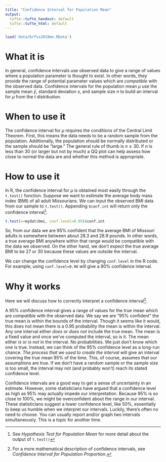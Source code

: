 ```yaml
---
title: "Confidence Interval for Population Mean"
output:
  tufte::tufte_handout: default
  tufte::tufte_html: default
---
```


```r
load('data/brfss2019mo.RData')
```

# What it is

In general, confidence intervals use observed data to give a range of values where a population parameter is thought to exist. In other words, they provide the range of potential parameter values which are *compatible* with the observed data. Confidence intervals for the population mean $\mu$ use the sample mean $\bar{y}$, standard deviation $s$, and sample size $n$ to build an interval for $\mu$ from the $t$ distribution.


# When to use it

The confidence interval for $\mu$ requires the conditions of the Central Limit Theorem. First, this means the data needs to be a random sample from the population. Additionally, the population should be normally distributed or the sample should be "large." The general rule of thumb is $n \geq 30$. If $n$ is less than 30 (or larger but not by much) a QQ plot can help assess how close to normal the data are and whether this method is appropriate.


# How to use it

In R, the confidence interval for $\mu$ is obtained most easily through the `t.test()` function. Suppose we want to estimate the average body mass index (BMI) of all adult Missourians. We can input the observed BMI data from our sample to `t.test()`. Appending `$conf.int` will return only the confidence interval^[See *Hypothesis Test for Population Mean* for more detail about the output of `t.test()`]:

```r
t.test(x=mydat$bmi, conf.level=0.95)$conf.int
```

So, from our data we are 95% confident that the average BMI of Missouri adults is somewhere between about 28.3 and 28.9 pounds. In other words, a true average BMI anywhere within that range would be compatible with the data we observed. On the other hand, we don't expect the true average BMI to be 27 or 30 because these values are outside the interval.

We can change the confidence level by changing `conf.level` in the R code. For example, using `conf.level=0.90` will give a 90% confidence interval.


# Why it works

Here we will discuss how to correctly interpret a confidence interval^[For a more mathematical description of confidence intervals, see *Confidence Interval for Population Proportion*.].

A 95% confidence interval gives a range of values for the true mean which are *compatible* with the observed data. We say we are "95% confident" the true mean is within the bounds of the interval. Though it seems like it would, this does not mean there is a 0.95 probability the mean is within the interval. Any one interval either *does* or *does not* include the true mean. The mean is a fixed value and once we've computed the interval, so is it. The mean either *is* or *is not* in the interval. No probabilities. We just don't know which one is true. Instead, we can think of the 95% confidence level as a long-run chance. *The process that we used to create the interval* will give an interval covering the true mean 95% of the time. This, of course, assumes that our assumptions are true. If we don't have a random sample or the sample size is too small, the interval may not (and probably won't) reach its stated confidence level.

Confidence intervals are a good way to get a sense of uncertainty in an estimate. However, some statisticians have argued that a confidence level as high as 95% may actually impede our interpretation. Because 95% is so close to 100%, we might be overconfident about the range in our interval. These statisticians suggest a lower confidence level, like 50%, essentially to keep us humble when we interpret our intervals. Luckily, there's often no need to choose. You can usually report and/or graph two intervals simultaneously. This is a topic for another time.
